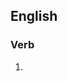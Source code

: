 ==English==

===Verb===
{{head|en|present participle}}

# {{present participle of|spruce|lang=en|nocat=1}}